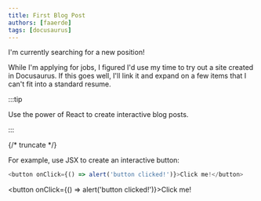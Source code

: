 ```yaml
---
title: First Blog Post
authors: [faaerde]
tags: [docusaurus]
---
```


I'm currently searching for a new position!

While I'm applying for jobs, I figured I'd use my time to try out a site created in Docusaurus.
If this goes well, I'll link it and expand on a few items that I can't fit into a standard resume.

:::tip

Use the power of React to create interactive blog posts.

:::

{/* truncate */}

For example, use JSX to create an interactive button:

```js
<button onClick={() => alert('button clicked!')}>Click me!</button>
```

<button onClick={() => alert('button clicked!')}>Click me!</button>
